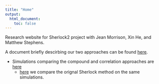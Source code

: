 ```yaml
---
title: "Home"
output:
  html_document:
    toc: false
---
```


Research website for Sherlock2 project with Jean Morrison, Xin He, and Matthew Stephens. 

A document briefly descirbing our two approaches can be found [here](sherlock2_compound_and_correlation.pdf).

+ Simulations comparing the compound and correlation approaches are [here](compare_approaches.html)
  + [here](sherlock1.html) we compare the orignal Sherlock method on the same simulations.
